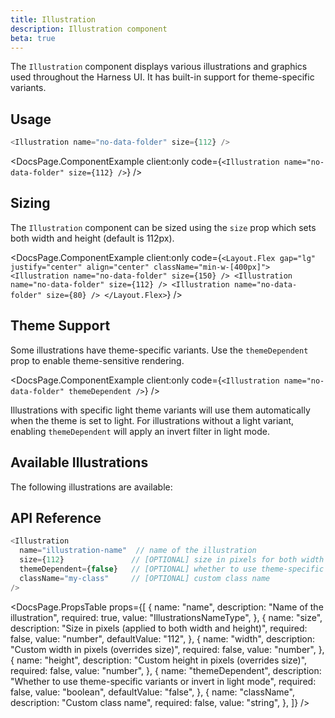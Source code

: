```yaml
---
title: Illustration
description: Illustration component
beta: true
---
```



The `Illustration` component displays various illustrations and graphics used throughout the Harness UI. It has built-in support for theme-specific variants.

## Usage

```typescript jsx
<Illustration name="no-data-folder" size={112} />
```

<DocsPage.ComponentExample
  client:only
  code={`<Illustration name="no-data-folder" size={112} />`}
/>

## Sizing

The `Illustration` component can be sized using the `size` prop which sets both width and height (default is 112px).

<DocsPage.ComponentExample
  client:only
  code={`
  <Layout.Flex gap="lg" justify="center" align="center" className="min-w-[400px]">
    <Illustration name="no-data-folder" size={150} />
    <Illustration name="no-data-folder" size={112} />
    <Illustration name="no-data-folder" size={80} />
  </Layout.Flex>
  `}
/>

## Theme Support

Some illustrations have theme-specific variants. Use the `themeDependent` prop to enable theme-sensitive rendering.

<DocsPage.ComponentExample
  client:only
  code={`<Illustration name="no-data-folder" themeDependent />`}
/>

Illustrations with specific light theme variants will use them automatically when the theme is set to light. For illustrations without a light variant, enabling `themeDependent` will apply an invert filter in light mode.

## Available Illustrations

The following illustrations are available:

<IllustrationsGrid />

## API Reference

```typescript jsx
<Illustration
  name="illustration-name"  // name of the illustration
  size={112}               // [OPTIONAL] size in pixels for both width and height
  themeDependent={false}   // [OPTIONAL] whether to use theme-specific variants
  className="my-class"     // [OPTIONAL] custom class name
/>
```

<DocsPage.PropsTable
  props={[
    {
      name: "name",
      description: "Name of the illustration",
      required: true,
      value: "IllustrationsNameType",
    },
    {
      name: "size",
      description: "Size in pixels (applied to both width and height)",
      required: false,
      value: "number",
      defaultValue: "112",
    },
    {
      name: "width",
      description: "Custom width in pixels (overrides size)",
      required: false,
      value: "number",
    },
    {
      name: "height",
      description: "Custom height in pixels (overrides size)",
      required: false,
      value: "number",
    },
    {
      name: "themeDependent",
      description:
        "Whether to use theme-specific variants or invert in light mode",
      required: false,
      value: "boolean",
      defaultValue: "false",
    },
    {
      name: "className",
      description: "Custom class name",
      required: false,
      value: "string",
    },
  ]}
/>

